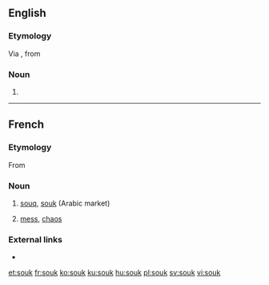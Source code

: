 ==English==
{{wikipedia}}

===Etymology===
Via {{etyl|fr|en}}, from {{etyl|ar|en}} {{term|سُوق||tr=sūq||market|sc=Arab|lang=ar}}

===Noun===
{{en-noun}}

# {{alternative spelling of|souq|lang=en}}

----

==French==

===Etymology===
From {{etyl|ar|fr}} {{term|سُوق||tr=sūq||market|sc=Arab|lang=ar}}

===Noun===
{{fr-noun|m}}

# [[souq]], [[#English|souk]] (Arabic market)
# {{context|figurative|colloquial|lang=fr}} [[mess]], [[chaos]]

===External links===
* {{R:TLFi}}

[[et:souk]]
[[fr:souk]]
[[ko:souk]]
[[ku:souk]]
[[hu:souk]]
[[pl:souk]]
[[sv:souk]]
[[vi:souk]]